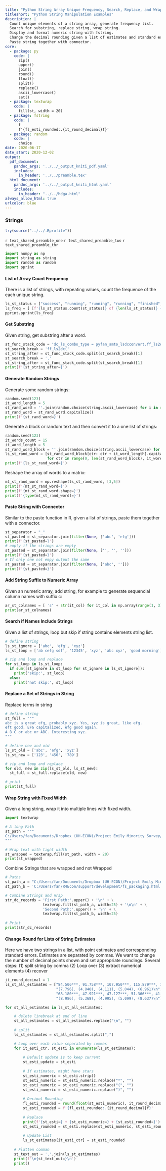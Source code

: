 ```yaml
---
title: "Python String Array Unique Frequency, Search, Replace, and Wrap Strings"
titleshort: "Python String Manipulation Examples"
description: |
  Count unique elements of a string array, generate frequency list.
  Search for substring, replace string, wrap string.
  Display and format numeric string with fstring. 
  Change the decimal rounding given a list of estimates and standard error string arrays.
  Paste string together with connector.
core:
  - package: py
    code: |
      zip()
      upper()
      join()
      round()
      float()
      split()
      replace()
      ascii_lowercase()
      set()
  - package: textwrap
    code: |
      fill(st, width = 20)
  - package: fstring
    code: |
      f
      f'{fl_esti_rounded:.{it_round_decimal}f}'
  - package: random
    code: |
      choice
date: 2020-06-17
date_start: 2020-12-02
output:
  pdf_document:
    pandoc_args: '../../_output_kniti_pdf.yaml'
    includes:
      in_header: '../../preamble.tex'
  html_document:
    pandoc_args: '../../_output_kniti_html.yaml'
    includes:
      in_header: "../../hdga.html"
always_allow_html: true
urlcolor: blue
---
```


### Strings

```r
try(source("../../.Rprofile"))
```

`r text_shared_preamble_one`
`r text_shared_preamble_two`
`r text_shared_preamble_thr`

```python
import numpy as np
import string as string
import random as random
import pprint
```

#### List of Array Count Frequency

There is a list of strings, with repeating values, count the frequence of the each unique string. 

```python
ls_st_status = ["success", "running", "running", "running", "finished", "pending", "pending"]
ls_freq = [ [f'{ls_st_status.count(st_status)} of {len(ls_st_status)} {st_status}']  for st_status in set(ls_st_status)]
pprint.pprint(ls_freq)
```

#### Get Substring 

Given string, get substring after a word.

```python
st_func_stack_code = 'dc_ls_combo_type = pyfan_amto_lsdcconvert.ff_ls2dc(ls_combo_type,'
st_search_break = 'ff_ls2dc('
st_string_after = st_func_stack_code.split(st_search_break)[1]
st_search_break = ','
st_string_after = st_func_stack_code.split(st_search_break)[1]
print(f'{st_string_after=}')
```


#### Generate Random Strings

Generate some random strings:

```python
random.seed(123)
it_word_length = 5
st_rand_word = ''.join(random.choice(string.ascii_lowercase) for i in range(it_word_length))
st_rand_word = st_rand_word.capitalize()
print(f'{st_rand_word=}')
```

Generate a block or random text and then convert it to a one list of strings:

```python
random.seed(123)
it_words_count = 15
it_word_length = 5
st_rand_word_block = ''.join(random.choice(string.ascii_lowercase) for ctr in range(it_word_length*it_words_count))
ls_st_rand_word = [st_rand_word_block[ctr: ctr + it_word_length].capitalize() 
                   for ctr in range(0, len(st_rand_word_block), it_word_length)]
print(f'{ls_st_rand_word=}')
```

Reshape the array of words to a matrix:

```python
mt_st_rand_word = np.reshape(ls_st_rand_word, [3,5])
print(f'{mt_st_rand_word=}')
print(f'{mt_st_rand_word.shape=}')
print(f'{type(mt_st_rand_word)=}')
```

#### Paste String with Connector

Similar to the paste function in R, given a list of strings, paste them together with a connector.
```python
st_separator = "_"
st_pasted = st_separator.join(filter(None, ['abc', 'efg']))
print(f'{st_pasted=}')
# empty if the strings are empty
st_pasted = st_separator.join(filter(None, ['', '', '']))
print(f'{st_pasted=}')
# If only one not empy output the same
st_pasted = st_separator.join(filter(None, ['abc', '']))
print(f'{st_pasted=}')
```

#### Add String Suffix to Numeric Array 

Given an numeric array, add string, for example to generate sequencial column names with suffix c:

```python
ar_st_colnames = [ 's' + str(it_col) for it_col in np.array(range(1, 3))]
print(ar_st_colnames)
```

#### Search if Names Include Strings

Given a list of strings, loop but skip if string contains elements string list. 

```python
# define string
ls_st_ignore = ['abc', 'efg', 'xyz']
ls_st_loop = ['ab cefg sdf', '12345', 'xyz', 'abc xyz', 'good morning']

# zip and loop and replace
for st_loop in ls_st_loop:
  if sum([st_ignore in st_loop for st_ignore in ls_st_ignore]):
    print('skip:', st_loop)
  else:
    print('not skip:', st_loop)

```


#### Replace a Set of Strings in String

Replace terms in string

```python
# define string
st_full = """
abc is a great efg, probably xyz. Yes, xyz is great, like efg. 
eft good, EFG capitalized, efg good again. 
A B C or abc or ABC. Interesting xyz. 
"""

# define new and old
ls_st_old = ['abc', 'efg', 'xyz']
ls_st_new = ['123', '456', '789']

# zip and loop and replace
for old, new in zip(ls_st_old, ls_st_new):
  st_full = st_full.replace(old, new)

# print
print(st_full)
```


#### Wrap String with Fixed Width

Given a long string, wrap it into multiple lines with fixed width. 

```python
import textwrap

# A long Path
st_path = """
C:/Users/fan/Documents/Dropbox (UH-ECON)/Project Emily Minority Survey/EthLang/reg_lang_abi_cls_mino/tab3_fm/attain_m_vs_f/tab3_mand_talk_m2c_hfracle02.tex
"""

# Wrap text with tight width
st_wrapped = textwrap.fill(st_path, width = 20)
print(st_wrapped)
```

Combine Strings that are wrapped and not Wrapped


```python

# Paths
st_path_a = "C:/Users/fan/Documents/Dropbox (UH-ECON)/Project Emily Minority Survey/EthLang/reg_lang_abi_cls_mino/tab3_fm/attain_m_vs_f/tab3_mand_talk_m2c_hfracle02.tex"
st_path_b = 'C:/Users/fan/R4Econ/support/development/fs_packaging.html'

# Combine Strings and Wrap
str_dc_records = 'First Path:'.upper() + '\n' + \
                 textwrap.fill(st_path_a, width=25) + '\n\n' + \
                 'Second Path:'.upper() + '\n' + \
                 textwrap.fill(st_path_b, width=25)
              
# Print
print(str_dc_records)                 
```


#### Change Round for Lists of String Estimates

Here we have two strings in a list, with point estimates and corresponding standard errors. Estimates are separated by commas. We want to change the number of decimal points shown and set appropriate roundings. Several steps: (1) split string by comma (2) Loop over (3) extract numerical elements (4) recover

```python
it_round_decimal = 1
ls_st_all_estimates = ["84.506***, 91.758***, 107.950***, 115.879***, 133.560***\n",
                       "(7.796), (4.848), (4.111), (5.044), (6.961)\n",
                       "68.180***, 47.921***, 47.127***, 51.366***, 41.764***\n",
                       "(8.986), (5.368), (4.995), (5.099), (8.637)\n"]

for st_all_estimates in ls_st_all_estimates:

    # delete linebreak at end of line 
    st_all_estimates = st_all_estimates.replace("\n", "")
    
    # split
    ls_st_estimates = st_all_estimates.split(",")

    # Loop over each value separated by commas
    for it_esti_ctr, st_esti in enumerate(ls_st_estimates):
    
        # Default update is to keep current
        st_esti_update = st_esti
    
        # If estimates, might have stars
        st_esti_numeric = st_esti.strip()
        st_esti_numeric = st_esti_numeric.replace("*", "")
        st_esti_numeric = st_esti_numeric.replace("(", "")
        st_esti_numeric = st_esti_numeric.replace(")", "")
    
        # Decimal Rounding
        fl_esti_rounded = round(float(st_esti_numeric), it_round_decimal)
        st_esti_rounded = f'{fl_esti_rounded:.{it_round_decimal}f}'
        
        # Replace
        print(f'{st_esti=} + {st_esti_numeric=} + {st_esti_rounded=}')
        st_esti_rounded = st_esti.replace(st_esti_numeric, st_esti_rounded)
        
        # Update List
        ls_st_estimates[it_esti_ctr] = st_esti_rounded
    
    # Flatten comman
    st_text_out = ','.join(ls_st_estimates)
    print(f'\n{st_text_out=}\n')
    print()
```
